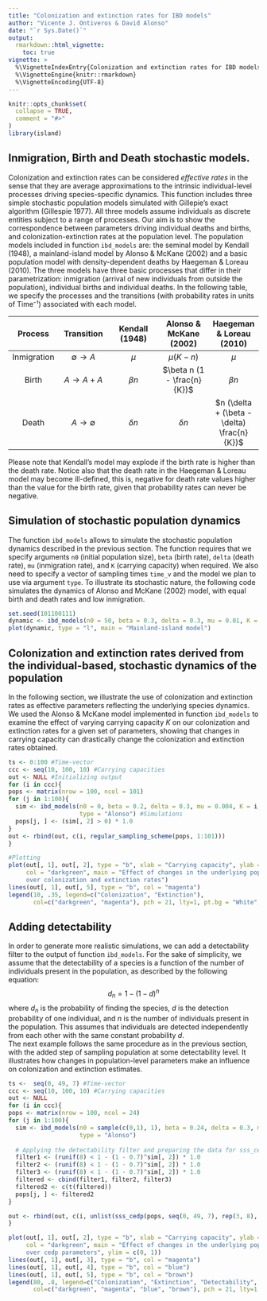 ```yaml
---
title: "Colonization and extinction rates for IBD models"
author: "Vicente J. Ontiveros & David Alonso"
date: "`r Sys.Date()`"
output: 
  rmarkdown::html_vignette:
    toc: true
vignette: >
  %\VignetteIndexEntry{Colonization and extinction rates for IBD models}
  %\VignetteEngine{knitr::rmarkdown}
  %\VignetteEncoding{UTF-8}
---
```


```r
knitr::opts_chunk$set(
  collapse = TRUE,
  comment = "#>"
)
library(island)
```

## Inmigration, Birth and Death stochastic models.
Colonization and extinction rates can be considered *effective rates* in the sense that they are average approximations to the intrinsic individual-level processes driving species-specific dynamics. This function includes three simple stochastic population models simulated with Gillepie's exact algorithm (Gillespie 1977). All three models assume individuals as discrete entities subject to a range of processes. Our aim is to show the correspondence between parameters driving individual deaths and births, and colonization-extinction rates at the population level.  The population models included in function `ibd_models` are: the seminal model by Kendall (1948), a mainland-island model by Alonso \& McKane (2002) and a basic population model with density-dependent deaths by Haegeman \& Loreau (2010). The three models have three basic processes that differ in their parametrization: inmigration (arrival of new individuals from outside the population), individual births and individual deaths. In the following table, we specify the processes and the transitions (with probability rates in units of Time⁻¹) associated with each model. 

| Process | Transition | Kendall (1948) | Alonso \& McKane (2002) | Haegeman \& Loreau (2010) |
|:-----:|:------:|:------:|:------:|:------:|
| Inmigration | $\emptyset \rightarrow A$ | $\mu$ | $\mu (K - n)$ | $\mu$| 
| Birth | $A \rightarrow A + A$ | $\beta n$ | $\beta n (1 - \frac{n}{K})$ | $\beta n$|
| Death | $A \rightarrow \emptyset$ | $\delta n$ | $\delta n$ | $n (\delta + (\beta - \delta) \frac{n}{K})$|

Please note that Kendall's model may explode if the birth rate is higher than the death rate. Notice also that the death rate in the Haegeman \& Loreau model may become ill-defined, this is, negative for death rate values higher than the value for the birth rate, given that probability rates can never be negative.

## Simulation of stochastic population dynamics
The function `ibd_models` allows to simulate the stochastic population dynamics described in the previous section. The function requires that we specify arguments `n0` (initial population size), `beta` (birth rate), `delta` (death rate), `mu` (inmigration rate), and `K` (carrying capacity) when required. We also need to specify a vector of sampling times `time_v` and the model we plan to use via argument `type`. To illustrate its stochastic nature, the following code simulates the dynamics of Alonso and McKane (2002) model, with equal birth and death rates and low inmigration.  

```r
set.seed(101100111)
dynamic <- ibd_models(n0 = 50, beta = 0.3, delta = 0.3, mu = 0.01, K = 300, time_v = 0:50, type = "Alonso")
plot(dynamic, type = "l", main = "Mainland-island model")
```


## Colonization and extinction rates derived from the individual-based, stochastic dynamics of the population
In the following section, we illustrate the use of colonization and extinction rates as effective parameters reflecting the underlying species dynamics. We used the Alonso \& McKane model implemented in function `ibd_models` to examine the effect of varying carrying capacity $K$ on our colonization and extinction rates for a given set of parameters, showing that changes in carrying capacity can drastically change the colonization and extinction rates obtained. 

```r
ts <- 0:100 #Time-vector
ccc <- seq(10, 100, 10) #Carrying capacities
out <- NULL #Initializing output
for (i in ccc){
pops <- matrix(nrow = 100, ncol = 101)
for (j in 1:100){
  sim <- ibd_models(n0 = 0, beta = 0.2, delta = 0.3, mu = 0.004, K = i, time_v = ts, 
                    type = "Alonso") #Simulations
  pops[j, ] <- (sim[, 2] > 0) * 1.0
}
out <- rbind(out, c(i, regular_sampling_scheme(pops, 1:101)))
}

#Plotting
plot(out[, 1], out[, 2], type = "b", xlab = "Carrying capacity", ylab = "Rate", 
     col = "darkgreen", main = "Effect of changes in the underlying population dynamics 
     over colonization and extinction rates")
lines(out[, 1], out[, 5], type = "b", col = "magenta")
legend(10, .35, legend=c("Colonization", "Extinction"),
       col=c("darkgreen", "magenta"), pch = 21, lty=1, pt.bg = "White",  cex=0.8)

```

## Adding detectability
In order to generate more realistic simulations, we can add a detectability filter to the output of function `ibd_models`. For the sake of simplicity, we assume that the detectability of a species is a function of the number of individuals present in the population, as described by the following equation:
$$ d_n = 1 - (1 - d) ^ n $$
where $d_n$ is the probability of finding the species, $d$ is the detection probability of one individual, and $n$ is the number of individuals present in the population. This assumes that individuals are detected independently from each other with the same constant probability $d$.  
The next example follows the same procedure as in the previous section, with the added step of sampling population at some detectability level. It illustrates how changes in population-level parameters make an influence on colonization and extinction estimates. 

```r
ts <-  seq(0, 49, 7) #Time-vector
ccc <- seq(10, 100, 10) #Carrying capacities
out <- NULL
for (i in ccc){
pops <- matrix(nrow = 100, ncol = 24)
for (j in 1:100){
  sim <- ibd_models(n0 = sample(c(0,1), 1), beta = 0.24, delta = 0.3, mu = 0.004, K = i, time_v = ts, 
                    type = "Alonso")
  
  # Applying the detectability filter and preparing the data for sss_cedp
  filter1 <- (runif(8) < 1 - (1 - 0.7)^sim[, 2]) * 1.0 
  filter2 <- (runif(8) < 1 - (1 - 0.7)^sim[, 2]) * 1.0
  filter3 <- (runif(8) < 1 - (1 - 0.7)^sim[, 2]) * 1.0
  filtered <- cbind(filter1, filter2, filter3)
  filtered2 <- c(t(filtered))
  pops[j, ] <- filtered2
}

out <- rbind(out, c(i, unlist(sss_cedp(pops, seq(0, 49, 7), rep(3, 8), Colonization = 0.1, Extinction = 0.1, Phi_Time_0 = 0.5, Detectability = 0.7))))
}

plot(out[, 1], out[, 2], type = "b", xlab = "Carrying capacity", ylab = "Rate or probability", 
     col = "darkgreen", main = "Effect of changes in the underlying population dynamics 
     over cedp parameters", ylim = c(0, 1))
lines(out[, 1], out[, 3], type = "b", col = "magenta")
lines(out[, 1], out[, 4], type = "b", col = "blue")
lines(out[, 1], out[, 5], type = "b", col = "brown")
legend(80, .8, legend=c("Colonization", "Extinction", "Detectability", "P0"),
       col=c("darkgreen", "magenta", "blue", "brown"), pch = 21, lty=1, pt.bg = "White",  cex=0.8)

```

